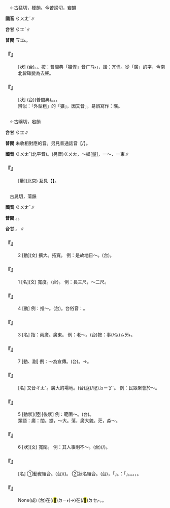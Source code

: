 
=={{ruby|獷|ㄍㄨㄤˇ}}==

　←古猛切，梗韻。今苦謗切，宕韻

'''國音''' <rt>ㄍㄨㄤˇ</rt>∥

'''台甘''' <rt>ㄍㆲˋ</rt>∥

'''普閩''' <rt>ㄎㆲ˪</rt>。

    

==='''『{{ruby|獷|ㄍㄨㄤˇ}}{{ruby|悍|ㄏㄢˋ}}』'''===
: [狀] (台){{ruby|粗|ㄘㆦ}}{{ruby|野|ㄧㄚˋ}}{{ruby|猛|ㆠㄧㄥˋ}}{{ruby|勇|ㄧㆲˋ}}。{{ruby|橫|ㄏㄧㄥˊ}}{{ruby|逆|ㆣㄧㆤㆶ ͘}}。按：普閩典「獷悍」音{{ruby|「|ㄎㆲ˪}}<rt>ㄏㄢ˫</rt>」，諧：亢悍。從「廣」的字，今南北皆確變為去聲。
    

==='''『{{ruby|粗|ㄘㄨ}}{{ruby|獷|ㄍㄨㄤˇ}}』'''===
: [狀] (台){{ruby|粗|ㄘㆦ}}{{ruby|獷|ㄎㆲ˪}}(普閩典)。{{ruby|粗|ㄘㆦ}}{{ruby|野|ㄧㄚˋ}}。{{ruby|兇|ㄏㄧㆲ}}{{ruby|惡|ㆦㆶ}}。
:辨似：「外型粗{{ruby|獷|ㄍㄨㄤˇ}}」的「獷」，因又音{{ruby|「|ㄎㄨㄤˋ}}」，易誤寫作：曠。
:
    

=={{ruby|桄|ㄍㄨㄤˇ}}==

　←古曠切，宕韻

'''台甘''' <rt>ㄍㆲ</rt>{{ruby|。|ㄍㆲ˪}}∥

'''普閩''' 未收相對應的音。另見普通話音【{{ruby|桄|ㄍㄨㄤˋ}}/{{ruby|桄|ㄍㄨㄤ}}】。

'''國音''' <rt>ㄍㄨㄤˇ</rt>(北平音){{ruby|＝|ㄍㄨㄤˋ}}。(另音)<rt>ㄍㄨㄤ</rt>，～榔{{ruby|。|ㄍㄨㄤˋ}}[量]，一～、一束∥

    

==='''『{{ruby|桄|ㄍㄨㄤˇ}}』'''===
: [量](北京) 互見【{{ruby|桄|ㄍㄨㄤˋ}}】。
    

=={{ruby|廣|ㄍㄨㄤˇ}}==

　古晃切，蕩韻

'''國音''' <rt>ㄍㄨㄤˇ</rt>∥

'''普閩''' {{ruby|(文)|ㄍㆲˋ}}。{{ruby|(語)|ㄍㆭˋ}}。

'''台甘''' {{ruby|(文)|ㄍㆲˋ}}。{{ruby|(語)|ㄍㆭˋ}}∥

    

==='''『{{ruby|廣|ㄍㄨㄤˇ}}』'''===
:2  [動](文) 擴大。拓寬。 例：是故地日～。(台){{ruby|因|ㄧㄣ}}{{ruby|此|ㄘㄨˋ}}{{ruby|土|ㄊㆦˋ}}{{ruby|地|ㄉㄨㆤ˫}}{{ruby|/|ㄉㆤ˫}}{{ruby|日|ㆢㄧㆵ ͘}}{{ruby|/|ㄌㄧㆵ ͘}}{{ruby|日|ㆢㄧㆵ ͘}}{{ruby|/|ㄌㄧㆵ ͘}}{{ruby|擴|ㄎㆦㆶ}}{{ruby|張|ㄉㄧㆲ}}。
    

==='''『{{ruby|廣|ㄍㄨㄤˇ}}』'''===
:1  [名](文) 寬度。(台){{ruby|闊|ㄎㄨㄚㆷ}}。 例：長三尺，～二尺。
    

==='''『{{ruby|廣|ㄍㄨㄤˇ}}』'''===
:4  [動] 例：推～。(台){{ruby|推|ㄊㄨㄧ}}{{ruby|展|ㄉㄧㄢˋ}}{{ruby|擴|ㄎㆦㆶ}}{{ruby|大|ㄉㄨㄚ˫}}{{ruby|去|ㄎㄧ˪}}。台俗音：{{ruby|擴|ㄎㆲ˪}}{{ruby|張|ㄉㄧㆲ}}。
    

==='''『{{ruby|廣|ㄍㄨㄤˇ}}』'''===
:3  [名] 指：兩廣。廣東。 例：老～。(台)按：{{ruby|對|ㄉㄨㄧ˪}}{{ruby|廣|ㄍㆭˋ}}{{ruby|東|ㄉㄤ}}{{ruby|熟|ㄒㄧㆤㆶ ͘}}事(/似)<rt>ㄙㄞ˫</rt>{{ruby|人|ㄌㄤˊ}}{{ruby|丌|ㆤ}}{{ruby|稱|ㄑㄧㄥ}}{{ruby|呼|ㄏㆦ}}。
    

==='''『{{ruby|廣|ㄍㄨㄤˇ}}』'''===
:7  [動、副] 例：～為宣傳。(台){{ruby|大|ㄉㄨㄚ˫}}{{ruby|大|ㄉㄨㄚ˫}}{{ruby|丌|ㆤ}}{{ruby|做|ㄗㄨㆤ˪}}{{ruby|/|ㄗㄜ˪}}{{ruby|宣|ㄙㄨㄢ}}{{ruby|傳|ㄊㄨㄢˊ}}{{ruby|工|ㄍㄤ}}{{ruby|作|ㄗㆦㆶ}}。→{{ruby|分|ㄏㄨㄣ}}{{ruby|向|ㄏㄧㆲ˪}}{{ruby|廣|ㄍㆲˋ}}{{ruby|大|ㄉㄞ˫}}{{ruby|丌|ㆤ}}{{ruby|空|ㄎㆲ}}{{ruby|間|ㄍㄢ}}{{ruby|宣|ㄙㄨㄢ}}{{ruby|傳|ㄊㄨㄢˊ}}{{ruby|出|ㄘㄨㆵ}}{{ruby|去|·ㄎㄧ˪}}。
    

==='''『{{ruby|廣|ㄍㄨㄤˇ}}{{ruby|場|ㄔㄤˊ}}』'''===
: [名] 又音{{ruby|：|ㄍㄨㄤˇ}}<rt>ㄔㄤˇ</rt>。廣大的場地。(台){{ruby|大|ㄉㄨㄚ˫}}庭(/埕)<rt>ㄉㄧㆩˊ</rt>。 例：民眾聚會於～。
    

==='''『{{ruby|廣|ㄍㄨㄤˇ}}』'''===
:5  [動狀](陸)[後狀] 例：範圍～。(台){{ruby|範|ㄏㄨㄢ˫}}{{ruby|圍|ㄨㄧˊ}}{{ruby|真|ㄐㄧㄣ}}{{ruby|闊|ㄎㄨㄚㆷ}}{{ruby|大|ㄉㄨㄚ˫}}。
:類語：廣：闊。擴，～大。蕩，廣大貌。茫，淼～。
:
    

==='''『{{ruby|廣|ㄍㄨㄤˇ}}』'''===
:6  [狀](文) 寬闊。 例：其人事則不～。(台){{ruby|人|ㆢㄧㄣˊ}}{{ruby|/|ㄌㄧㄣˊ}}{{ruby|事|ㄙㄨ˫}}(/{{ruby|交|ㄍㄠ}}{{ruby|遊|ㄧㄨˊ}}){{ruby|丌|ㆤ}}{{ruby|範|ㄏㄨㄢ˫}}{{ruby|圍|ㄨㄧˊ}}{{ruby|並|ㄅㄧㄥ˪}}{{ruby|無|ㆠㄜˊ}}{{ruby|偌|ㆣㄨㄚ˫}}{{ruby|/|ㄌㄨㄚ˫}}{{ruby|大|ㄉㄨㄚ˫}}。
    

==='''『{{ruby|廣|ㄍㄨㄤˇ}}{{ruby|義|ㄧˋ}}』'''===
: [名] ①動賓組合。(台){{ruby|擴|ㄎㆦㆶ}}{{ruby|充|ㄑㄧㆲ}}{{ruby|意|ㄧ˪}}{{ruby|義|ㆣㄧ˪}}({{ruby|來|ㄌㄞˊ}}{{ruby|講|ㄍㆲˋ}})。 ②狀名組合。(台){{ruby|大|ㄉㄨㄚ˫}}{{ruby|範|ㄏㄨㄢ˫}}{{ruby|圍|ㄨㄧˊ}}{{ruby|丌|ㆤ}}{{ruby|意|ㄧ˪}}{{ruby|義|ㄍㄧ˫}}，{{ruby|對|ㄉㄨㄧ˪}}「{{ruby|狹|ㄏㄧㄚㆴ ͘}}{{ruby|義|ㆣㄧ˫}}」。{{ruby|像|ㄑㄧㆫ˫}}{{ruby|/|ㄑㄧㆧ˫}}：「{{ruby|國|ㄍㆦㆶ}}{{ruby|語|ㆣㄨˋ}}{{ruby|/|ㆣㄧˋ}}」{{ruby|一|ㄐㄧㆵ ͘}}{{ruby|詞|ㄙㄨˊ}}。{{ruby|廣|ㄍㆲˋ}}{{ruby|義|ㆣㄧ˫}}。{{ruby|包|ㄅㄠ}}{{ruby|括|ㄍㄨㄚㆷ}}{{ruby|古|ㄍㆦˋ}}{{ruby|今|ㄍㄧㆬ}}{{ruby|丌|ㆤ}}{{ruby|中|ㄉㄧㆲ}}{{ruby|國|ㄍㆦㆶ}}{{ruby|語|ㆣㄨˋ}}{{ruby|/|ㆣㄧˋ}}{{ruby|文|ㆠㄨㄣˊ}}。{{ruby|狹|ㄏㄧㄚㆴ ͘}}{{ruby|義|ㆣㄧ˫}}，{{ruby|指|ㄍㄧˋ}}{{ruby|/|ㄐㄧˋ}}{{ruby|現|ㄏㄧㄢ˫}}{{ruby|今|ㄍㄧㆬ}}{{ruby|丌|ㆤ}}{{ruby|標|ㄅㄧㄠ}}{{ruby|準|ㄗㄨㄣˋ}}{{ruby|國|ㄍㆦㆶ}}{{ruby|語|ㆣㄨˋ}}{{ruby|/|ㆣㄧˋ}}。
    

==='''『{{ruby|大|ㄉㄚˋ}}{{ruby|庭|ㄊㄧㄥˊ}}{{ruby|廣|ㄍㄨㄤˇ}}{{ruby|眾|ㄓㄨㄥˋ}}』'''===
: None(成) (台)在(/<mark>&#xf9853;</mark>)<rt>ㄉㄧ˫</rt>{{ruby|開|ㄎㄨㄧ}}{{ruby|闊|ㄎㄨㄚㆷ}}{{ruby|丌|ㆤ}}{{ruby|所|ㄙㆦˋ}}{{ruby|在|ㄗㄞ˫}}{{ruby|眾|ㄐㄧㄥ˪}}{{ruby|人|ㄌㄤˊ}}{{ruby|丌|ㆤ}}{{ruby|目|ㆠㄚㆶ ͘}}{{ruby|珠|ㄗㄨ}}(→{{ruby|睭|ㄐㄧㄨ}}){{ruby|<mark>&#xffa56;</mark>|ㄍㄧㆬ}}{{ruby|<mark>&#xffa56;</mark>|ㄍㄧㆬ}}在(/<mark>&#xf9549;</mark>)<rt>ㄉㆤㆷ</rt>{{ruby|看|ㄎㄨㆩ˪}}。{{ruby|公|ㄍㆲ}}{{ruby|開|ㄎㄞ}}{{ruby|丌|ㆤ}}{{ruby|所|ㄙㆦˋ}}{{ruby|在|ㄗㄞ˫}}。
    
